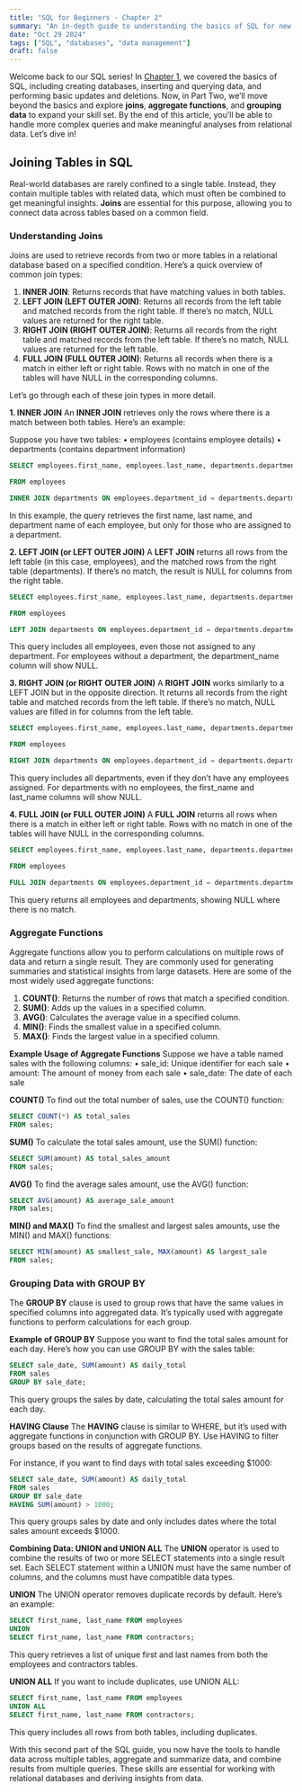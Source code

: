 ```yaml
---
title: "SQL for Beginners - Chapter 2"
summary: "An in-depth guide to understanding the basics of SQL for new learners."
date: "Oct 29 2024"
tags: ["SQL", "databases", "data management"]
draft: false
---
```


Welcome back to our SQL series! In <a href="/blog/SQL-Course/sqlcoursepart1">Chapter 1</a>, we covered the basics of SQL, including creating databases, inserting and querying data, and performing basic updates and deletions. Now, in Part Two, we’ll move beyond the basics and explore **joins**, **aggregate functions**, and **grouping data** to expand your skill set. By the end of this article, you’ll be able to handle more complex queries and make meaningful analyses from relational data. Let’s dive in!

## Joining Tables in SQL
Real-world databases are rarely confined to a single table. Instead, they contain multiple tables with related data, which must often be combined to get meaningful insights. **Joins** are essential for this purpose, allowing you to connect data across tables based on a common field.

### Understanding Joins
Joins are used to retrieve records from two or more tables in a relational database based on a specified condition. Here’s a quick overview of common join types:
1. **INNER JOIN**: Returns records that have matching values in both tables.
2. **LEFT JOIN (LEFT OUTER JOIN)**: Returns all records from the left table and matched records from the right table. If there’s no match, NULL values are returned for the right table.
3. **RIGHT JOIN (RIGHT OUTER JOIN)**: Returns all records from the right table and matched records from the left table. If there’s no match, NULL values are returned for the left table.
4. **FULL JOIN (FULL OUTER JOIN)**: Returns all records when there is a match in either left or right table. Rows with no match in one of the tables will have NULL in the corresponding columns.

Let’s go through each of these join types in more detail.

**1. INNER JOIN**
An **INNER JOIN** retrieves only the rows where there is a match between both tables. Here’s an example:

Suppose you have two tables:
• employees (contains employee details)
• departments (contains department information)
```sql
SELECT employees.first_name, employees.last_name, departments.department_name

FROM employees

INNER JOIN departments ON employees.department_id = departments.department_id;
```

In this example, the query retrieves the first name, last name, and department name of each employee, but only for those who are assigned to a department.

**2. LEFT JOIN (or LEFT OUTER JOIN)**
A **LEFT JOIN** returns all rows from the left table (in this case, employees), and the matched rows from the right table (departments). If there’s no match, the result is NULL for columns from the right table.
```sql
SELECT employees.first_name, employees.last_name, departments.department_name

FROM employees

LEFT JOIN departments ON employees.department_id = departments.department_id;
```

This query includes all employees, even those not assigned to any department. For employees without a department, the department_name column will show NULL.

**3. RIGHT JOIN (or RIGHT OUTER JOIN)**
A **RIGHT JOIN** works similarly to a LEFT JOIN but in the opposite direction. It returns all records from the right table and matched records from the left table. If there’s no match, NULL values are filled in for columns from the left table.
```sql
SELECT employees.first_name, employees.last_name, departments.department_name

FROM employees

RIGHT JOIN departments ON employees.department_id = departments.department_id;
```

This query includes all departments, even if they don’t have any employees assigned. For departments with no employees, the first_name and last_name columns will show NULL.

**4. FULL JOIN (or FULL OUTER JOIN)**
A **FULL JOIN** returns all rows when there is a match in either left or right table. Rows with no match in one of the tables will have NULL in the corresponding columns.
```sql
SELECT employees.first_name, employees.last_name, departments.department_name

FROM employees

FULL JOIN departments ON employees.department_id = departments.department_id;
```

This query returns all employees and departments, showing NULL where there is no match.

### Aggregate Functions
Aggregate functions allow you to perform calculations on multiple rows of data and return a single result. They are commonly used for generating summaries and statistical insights from large datasets. Here are some of the most widely used aggregate functions:
1. **COUNT()**: Returns the number of rows that match a specified condition.
2. **SUM()**: Adds up the values in a specified column.
3. **AVG()**: Calculates the average value in a specified column.
4. **MIN()**: Finds the smallest value in a specified column.
5. **MAX()**: Finds the largest value in a specified column.

**Example Usage of Aggregate Functions**
Suppose we have a table named sales with the following columns:
• sale_id: Unique identifier for each sale
• amount: The amount of money from each sale
• sale_date: The date of each sale

**COUNT()**
To find out the total number of sales, use the COUNT() function:
```sql
SELECT COUNT(*) AS total_sales
FROM sales;
```

**SUM()**
To calculate the total sales amount, use the SUM() function:
```sql
SELECT SUM(amount) AS total_sales_amount
FROM sales;
```

**AVG()**
To find the average sales amount, use the AVG() function:
```sql
SELECT AVG(amount) AS average_sale_amount
FROM sales;
```

**MIN() and MAX()**
To find the smallest and largest sales amounts, use the MIN() and MAX() functions:
```sql
SELECT MIN(amount) AS smallest_sale, MAX(amount) AS largest_sale
FROM sales;
```

### Grouping Data with GROUP BY
The **GROUP BY** clause is used to group rows that have the same values in specified columns into aggregated data. It’s typically used with aggregate functions to perform calculations for each group.

**Example of GROUP BY**
Suppose you want to find the total sales amount for each day. Here’s how you can use GROUP BY with the sales table:
```sql
SELECT sale_date, SUM(amount) AS daily_total
FROM sales
GROUP BY sale_date;
```

This query groups the sales by date, calculating the total sales amount for each day.

**HAVING Clause**
The **HAVING** clause is similar to WHERE, but it’s used with aggregate functions in conjunction with GROUP BY. Use HAVING to filter groups based on the results of aggregate functions.

For instance, if you want to find days with total sales exceeding $1000:
```sql
SELECT sale_date, SUM(amount) AS daily_total
FROM sales
GROUP BY sale_date
HAVING SUM(amount) > 1000;
```

This query groups sales by date and only includes dates where the total sales amount exceeds $1000.

**Combining Data: UNION and UNION ALL**
The **UNION** operator is used to combine the results of two or more SELECT statements into a single result set. Each SELECT statement within a UNION must have the same number of columns, and the columns must have compatible data types.

**UNION**
The UNION operator removes duplicate records by default. Here’s an example:
```sql
SELECT first_name, last_name FROM employees
UNION
SELECT first_name, last_name FROM contractors;
```

This query retrieves a list of unique first and last names from both the employees and contractors tables.

**UNION ALL**
If you want to include duplicates, use UNION ALL:
```sql
SELECT first_name, last_name FROM employees
UNION ALL
SELECT first_name, last_name FROM contractors;
```

This query includes all rows from both tables, including duplicates.

With this second part of the SQL guide, you now have the tools to handle data across multiple tables, aggregate and summarize data, and combine results from multiple queries. These skills are essential for working with relational databases and deriving insights from data.